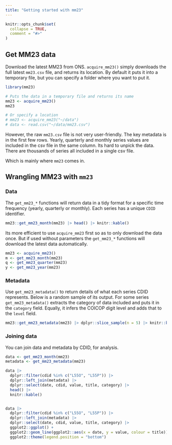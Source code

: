 ```yaml
---
title: "Getting started with mm23"
---
```


```r
knitr::opts_chunk$set(
  collapse = TRUE,
  comment = "#>"
)
```


## Get MM23 data

Download the latest MM23 from ONS. `acquire_mm23()` simply downloads the full
latest `mm23.csv` file, and returns its location. By default it puts it into a
temporary file, but you can specify a folder where you want to put it.

```r
library(mm23)

# Puts the data in a temporary file and returns its name
mm23 <- acquire_mm23()
mm23

# Or specify a location
# mm23 <- acquire_mm23("~/data")
# data <- read.csv("~/data/mm23.csv")

```

However, the raw `mm23.csv` file is not very user-friendly. The key metadata is
in the first few rows. Yearly, quarterly and monthly series values are included
in the csv file in the same column. Its hard to unpick the data. There are
thousands of series all included in a single csv file.

Which is mainly where `mm23` comes in.


## Wrangling MM23 with `mm23`

### Data

The `get_mm23_*` functions will return data in a tidy format for a specific time
frequency (yearly, quarterly or monthly). Each series has a unique `CDID`
identifier.

```r

mm23::get_mm23_month(mm23) |> head() |> knitr::kable()

```


Its more efficient to use `acquire_mm23` first so as to only download the data
once. But if used without parameters the `get_mm23_*` functions will download
the latest data automatically.


```r
mm23 <- acquire_mm23()
m <- get_mm23_month(mm23)
q <- get_mm23_quarter(mm23)
y <- get_mm23_year(mm23)

```

### Metadata

Use `get_mm23_metadata()` to return details of what each series CDID represents.
Below is a random sample of its output. For some series `get_mm23_metadata()`
extracts the category of data included and puts it in the `category` field.
Equally, it infers the COICOP digit level and adds that to the `level` field.

```r

mm23::get_mm23_metadata(mm23) |> dplyr::slice_sample(n = 5) |> knitr::kable()

```


### Joining data

You can join data and metadata by CDID, for analysis.

```r

data <- get_mm23_month(mm23)
metadata <- get_mm23_metadata(mm23)

data |>
  dplyr::filter(cdid %in% c("L55O", "L55P")) |>
  dplyr::left_join(metadata) |> 
  dplyr::select(date, cdid, value, title, category) |> 
  head() |> 
  knitr::kable()


data |>
  dplyr::filter(cdid %in% c("L55O", "L55P")) |>
  dplyr::left_join(metadata) |> 
  dplyr::select(date, cdid, value, title, category) |> 
  ggplot2::ggplot() +
  ggplot2::geom_line(ggplot2::aes(x = date, y = value, colour = title)) +
  ggplot2::theme(legend.position = "bottom")



```
